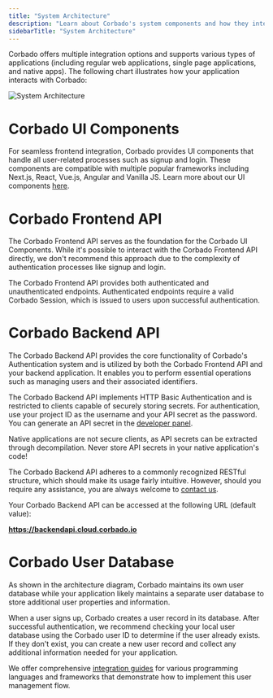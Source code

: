 ```yaml
---
title: "System Architecture"
description: "Learn about Corbado's system components and how they integrate with your application."
sidebarTitle: "System Architecture"
---
```



Corbado offers multiple integration options and supports various types of applications (including regular web applications, single page applications, and native apps). The following chart illustrates how your application interacts with Corbado:

![System Architecture](/images/overview/system-architecture.jpg)

# Corbado UI Components

For seamless frontend integration, Corbado provides UI components that handle all user-related processes such as signup and login. These components are compatible with multiple popular frameworks including Next.js, React, Vue.js, Angular and Vanilla JS. Learn more about our UI components [here](/corbado-complete/ui-components).

# Corbado Frontend API

The Corbado Frontend API serves as the foundation for the Corbado UI Components. While it's possible to interact with the Corbado Frontend API directly, we don't recommend this approach due to the complexity of authentication processes like signup and login.

The Corbado Frontend API provides both authenticated and unauthenticated endpoints. Authenticated endpoints require a valid Corbado Session, which is issued to users upon successful authentication.

<Card href="https://docs.corbado.com/api-reference/frontend-api">
    <Blogpost title="Corbado Frontend API Reference" />
</Card>

# Corbado Backend API

The Corbado Backend API provides the core functionality of Corbado's Authentication system and is utilized by both the Corbado Frontend API and your backend application. It enables you to perform essential operations such as managing users and their associated identifiers.

The Corbado Backend API implements HTTP Basic Authentication and is restricted to clients capable of securely storing secrets. For authentication, use your project ID as the username and your API secret as the password. You can generate an API secret in the [developer panel](https://app.corbado.com/settings/api-secrets).

<Warning>
Native applications are not secure clients, as API secrets can be extracted through decompilation. Never store API secrets in your native application's code!
</Warning>

The Corbado Backend API adheres to a commonly recognized RESTful structure, which should make its usage fairly intuitive. However, should you require any assistance, you are always welcome to [contact us](https://www.corbado.com/contact).

<Note>
Your Corbado Backend API can be accessed at the following URL (default value):

**https://backendapi.cloud.corbado.io**
</Note>

<Card href="https://docs.corbado.com/api-reference/backend-api">
    <Blogpost title="Corbado Backend API Reference" />
</Card>

# Corbado User Database

As shown in the architecture diagram, Corbado maintains its own user database while your application likely maintains a separate user database to store additional user properties and information.

When a user signs up, Corbado creates a user record in its database. After successful authentication, we recommend checking your local user database using the Corbado user ID to determine if the user already exists. If they don't exist, you can create a new user record and collect any additional information needed for your application.

We offer comprehensive [integration guides](https://app.corbado.com/getting-started) for various programming languages and frameworks that demonstrate how to implement this user management flow.